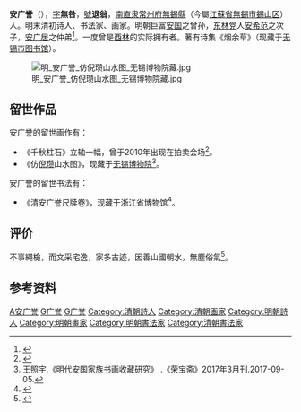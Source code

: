 {{明清人物信息框
| 姓名 = 安广誉
| 原名 = 
| 圖片名稱= 
| 圖片大小 = 
| 圖片說明 = 
| 最高職務 = 
| 屆數 = 
| 國家 = 大明
| 前任 = 
| 繼任 = 
| 爵位 = 
| 籍貫 = [[南直隶|南直隶]][[常州府|常州府]][[無錫縣|無錫縣]]
| 族裔 = 漢族
| 字號 = 字無咎，號退翁
| 諡號 = 
| 出生日期 = 萬曆二十四年（1596年）<ref>{{web cite|title= 《膠山安黃氏宗譜》|last1= 安曾發|last2= 安汝恒|last3= 安經傳|date= 清乾隆十七年（1752年）}}</ref>
| 出生地點 = [[南直隶|南直隶]][[常州府|常州府]][[無錫縣|無錫縣]]
| 逝世日期 = 顺治七年（1650）<ref>{{cite book|title= 《清代人物生卒年表》|last1= 江庆柏|publisher= [[人民文学出版社|人民文学出版社]]|page= 205|date= 2005}}</ref>
| 逝世地點 = [[南直隶|南直隶]][[常州府|常州府]][[無錫縣|無錫縣]]
| 墓葬 =
| 配偶 = 
| 親屬 =
*曾祖父 = [[安国_(明朝收藏家)|安國]]
*祖父 = [[安如山|安如山]]
**父 = [[安希范|安希范]]
***长兄 = [[安广居|安广居]]
***叔弟 = [[安广成|安广成]]
***季弟 = [[安广生|安广生]]
| 出身 = 
| 經歷 = 
| 著作 =
*《烟余草》<ref>{{cite book|title= 《知半斋文集》|last= [[王赓唐|王赓唐]]|date= 2001|page= 126|publisher= [[学苑出版社|学苑出版社]]}}</ref>
}}

'''安广誉'''（{{bd|1596年||1650年|catIdx=A安}}），[[表字|字]]'''無咎'''，[[號|號]]'''退翁'''，[[南直隶|南直隶]][[常州府|常州府]][[無錫縣|無錫縣]]（今屬[[江蘇省|江蘇省]][[無錫市|無錫市]][[锡山区|錫山区]]）人。明末清初诗人、书法家、画家。明朝巨富[[安国_(明朝收藏家)|安国]]之曾孙，[[东林党|东林党]]人[[安希范|安希范]]之次子，[[安广居|安广居]]之仲弟<ref>{{web cite|title= 《胶山安黄氏宗谱》|last1= 安荣光|last2= 安宗愈|date= 民国十一年（1922年）|accessdate= 2021-01-26}}</ref>。一度曾是[[西林园|西林]]的实际拥有者。著有诗集《烟余草》（现藏于[[无锡市图书馆|无锡市图书馆]]）。

[[File:明_安广誉_仿倪瓒山水图_无锡博物院藏.jpg|thumb]]

==留世作品==
安广誉的留世画作有：
*《千秋柱石》立轴一幅，曾于2010年出现在拍卖会场<ref>{{cite web|title= 1682 千秋柱石 立轴 设色纸本|url= https://auction.artron.net/paimai-art97941682/|publisher= 雅昌拍卖|date= 2010-12-04|accessdate= 2021-02-01}}</ref>。<br>
*《仿[[倪瓒|倪瓒]]山水图》，现藏于[[无锡博物院|无锡博物院]]<ref>王照宇.[http://www.rongbaozhai.cn/index.php?m=shukan&c=index&a=show&shukanid=58&modelid=28&showid=429 《明代安国家族书画收藏研究》] {{Wayback|url=http://www.rongbaozhai.cn/index.php?m=shukan&c=index&a=show&shukanid=58&modelid=28&showid=429 |date=20210131160106 }}.《[[荣宝斋|荣宝斋]]》2017年3月刊.2017-09-05.</ref>。
安广誉的留世书法有：
*《清安广誉尺牍卷》，现藏于[[浙江省博物馆|浙江省博物馆]]<ref>{{cite web|url= https://www.zhejiangmuseum.com/Collection/ExcellentCollection/4858zonghepingtaiexhibit/4858zonghepingtaiexhibit|title= 清安广誉尺牍卷|website= [[浙江省博物馆|浙江省博物馆]]|date= |author= |accessdate= 2021-02-01|archive-date= 2022-02-01|archive-url= https://web.archive.org/web/20220201020305/https://www.zhejiangmuseum.com/Collection/ExcellentCollection/4858zonghepingtaiexhibit/4858zonghepingtaiexhibit}}</ref>。

==评价==
不事繩檢，而文采宅逸，家多古迹，因善山國朝水，無塵俗氣<ref>{{cite book|title= 《清代傳記叢刊》|author= 周駿富|page= 434|year= 1985|publisher= 明文書局|volume= 71}}</ref>。

==参考资料==
<references/>

{{无锡胶山安国家族}}
{{DEFAULTSORT:An安}}
[[Category:無錫人|A安广誉]]
[[Category:安姓|G广誉]]
[[Category:无锡安氏|G广誉]]
[[Category:清朝詩人|Category:清朝詩人]]
[[Category:清朝画家|Category:清朝画家]]
[[Category:明朝詩人|Category:明朝詩人]]
[[Category:明朝畫家|Category:明朝畫家]]
[[Category:明朝書法家|Category:明朝書法家]]
[[Category:清朝書法家|Category:清朝書法家]]